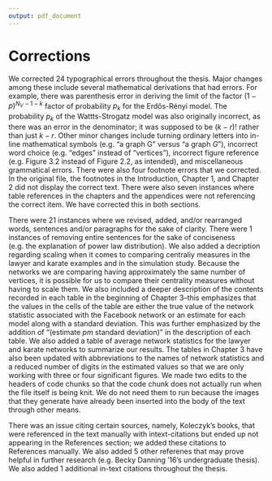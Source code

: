 ```yaml
---
output: pdf_document
---
```


\backmatter
\onehalfspacing

# Corrections {.unnumbered} 
  \setcounter{chapter}{5}
	\setcounter{section}{0}

We corrected 24 typographical errors throughout the thesis. Major changes among these include several mathematical derivations that had errors. For example, there was parenthesis error in deriving the limit of the factor $(1 - p)^{N_{V} - 1 - k}$ factor of probability $p_{k}$ for the Erdős-Rényi model. The probability $p_{k}$ of the Wattts-Strogatz model was also originally incorrect, as there was an error in the denominator; it was supposed to be $(k - r)!$ rather than just $k - r$. Other minor changes include turning ordinary letters into in-line mathematical symbols (e.g. "a graph G" versus "a graph $G$"), incorrect word choice (e.g. "edges" instead of "vertices"), incorrect figure reference (e.g. Figure 3.2 instead of Figure 2.2, as intended), and miscellaneous grammatical errors. 
There were also four footnote errors that we corrected. In the original file, the footnotes in the Introduction, Chapter 1, and Chapter 2 did not display the correct text. There were also seven instances where table references in the chapters and the appendices were not referencing the correct item. We have corrected this in both sections. 


There were 21 instances where we revised, added, and/or rearranged words, sentences and/or paragraphs for the sake of clarity. There were 1 instances of removing entire sentences for the sake of conciseness (e.g. the explanation of power law distribution). 
We also added a decription regarding scaling when it comes to comparing centraliy measures in the lawyer and karate examples and in the simulation study. Because the networks we are comparing having approximately the same number of vertices, it is possible for us to compare their centrality measures without having to scale them. 
We also included a deeper description of the contents recorded in each table in the beginning of Chapter 3--this emphasizes that the values in the cells of the table are either the true value of the network statistic associated with the Facebook network or an estimate for each model along with a standard deviation. This was further emphasized by the addition of "(estimate $pm$ standard deviation)" in the description of each table. 
We also added a table of average network statistics for the lawyer and karate networks to summarize our results. The tables in Chapter 3 have also been updated with abbreviations to the names of network statistics and a reduced number of digits in the estimated values so that we are only working with three or four significant figures. 
We made two edits to the headers of code chunks so that the code chunk does not actually run when the file itself is being knit. We do not need them to run because the images that they generate have already been inserted into the body of the text through other means.


There was an issue citing certain sources, namely, Koleczyk's books, that were referenced in the text manually with intext-citations but ended up not appearing in the References section; we added these citations to References manually. We also added 5 other referenes that may prove helpful in further research (e.g. Becky Danning '16's undergraduate thesis). We also added 1 additional in-text citations throughout the thesis. 


